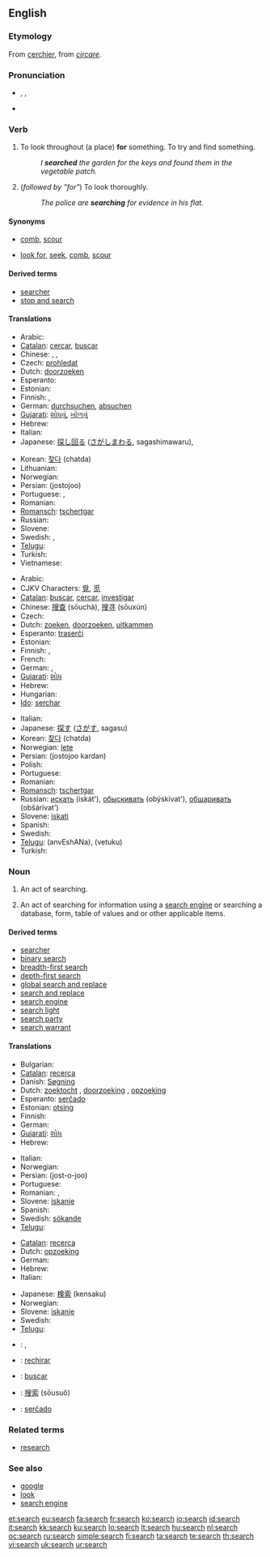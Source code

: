 {{wikipedia}}
==English==

===Etymology===
From {{etyl|fro}} [[cerchier]], from {{etyl|la}} ''[[circare]]''.

===Pronunciation===
* {{enPR|sûrch}}, {{IPA|/sɜː(r)tʃ/}}, {{SAMPA|/s3:(r)tS/}}
* {{audio|en-us-search.ogg|Audio (US)}}
*: {{rhymes|ɜː(r)tʃ}}

===Verb===
{{en-verb|search|es}}

# {{transitive}} To look throughout (a place) '''for''' something.  To try and find something.
#: ''I '''searched''' the garden for the keys and found them in the vegetable patch.''
# {{intransitive}} (''followed by "for"'') To look thoroughly.
#: ''The police are '''searching''' for evidence in his flat.''

====Synonyms====
* {{sense|transitive: look throughout (a place) for something}} [[comb]], [[scour]]
* {{sense|intransitive: look thoroughly}} [[look for]], [[seek]], [[comb]], [[scour]]

====Derived terms====
* [[searcher]]
* [[stop and search]]

====Translations====
{{trans-top|look throughout (a place) for something}}
* Arabic: {{t|ar|بحث|tr=báḥaṯa|sc=Arab}}
* [[Catalan]]: [[cercar]], [[buscar]]
* Chinese: {{zh-tsp|找尋|找寻|zhǎoxún}}, {{zh-tsp|尋找|寻找|xúnzhǎo}}, {{zh-zh-p|搜索|sōusuǒ}}
* Czech: [[prohledat]]
* Dutch: [[doorzoeken]]
* Esperanto: {{t+|eo|serĉi|xs=Esperanto}}
* Estonian: {{t-|et|otsima}}
* Finnish: {{t+|fi|etsiä}}, {{t+|fi|hakea}}
* German: [[durchsuchen]], [[absuchen]]
* [[Gujarati]]: [[શોધવું]], [[ખોળવું]]
* Hebrew: {{he-translation|לחפש|lekhapés}}
* Italian: {{t+|it|cercare}}
* Japanese: [[探し回る]] ([[さがしまわる]], sagashimawaru),  {{t|ja|探す|tr=sagasu|sc=Jpan}}
{{trans-mid}}
* Korean: [[찾다]] (chatda)
* Lithuanian: {{t-|lt|ieškoti|xs=Lithuanian}}
* Norwegian: {{t+|no|lete}}
* Persian: {{fa-Arab|[[جستجو]]}} (jostojoo)
* Portuguese: {{t+|pt|procurar}}, {{t+|pt|buscar}}
* Romanian: {{t+|ro|căuta}}
* [[Romansch]]: [[tschertgar]]
* Russian: {{t+|ru|искать|tr=iskát'|sc=Cyrl}}
* Slovene: {{t+|sl|iskati}}
* Swedish: {{t+|sv|söka}}, {{t+|sv|leta}}
* [[Telugu]]: {{t|te|వెతుకు|sc=Telu}}
* Turkish: {{t+|tr|aramak}}
* Vietnamese: {{t+|vi|tìm|xs=Vietnamese}}
{{trans-bottom}}

{{trans-top|look thoroughly for}}
* Arabic: {{Arab|[[بحث]]}} {{IPAchar|(báħaθa)}}
* CJKV Characters: [[覓]], [[觅]]
* [[Catalan]]: [[buscar]], [[cercar]], [[investigar]]
* Chinese: [[搜查]] (sōuchá), [[搜寻]] (sōuxún)
* Czech: {{t+|cs|hledat}}
* Dutch: [[zoeken]], [[doorzoeken]], [[uitkammen]]
* Esperanto: [[traserĉi]]
* Estonian: {{t-|et|otsima}}
* Finnish: {{t+|fi|etsiä}}, {{t+|fi|hakea}}
* French: {{t+|fr|chercher}}
* German: {{t+|de|suchen}}, {{t-|de|durchkämmen}}
* [[Gujarati]]: [[શોધ]]
* Hebrew: {{he-translation|לחפש|lekhapés}}
* Hungarian: {{t+|hu|keres}}
* [[Ido]]: [[serchar]]
{{trans-mid}}
* Italian: {{t+|it|cercare}}
* Japanese: [[探す]] ([[さがす]], sagasu)
* Korean: [[찾다]] (chatda)
* Norwegian: [[lete]]
* Persian: {{fa-Arab|[[جستجو کردن]]}} (jostojoo kardan)
* Polish: {{t+|pl|szukać}}
* Portuguese: {{t+|pt|buscar}}
* Romanian: {{t+|ro|căuta}}
* [[Romansch]]: [[tschertgar]]
* Russian: [[искать]] (iskát'), [[обыскивать]] (obýskivat'), [[обшаривать]] (obšárivat')
* Slovene: [[iskati]]
* Spanish: {{t+|es|buscar}}
* Swedish: {{t+|sv|söka}}
* [[Telugu]]: {{t|te|అన్వేషణ|sc=Telu}} (anvEshANa), {{t|te|వెతుకు|sc=Telu}} (vetuku)
* Turkish: {{t+|tr|aramak}}
{{trans-bottom}}

===Noun===
{{en-noun|es}}

# An act of searching.
# {{computing}} An act of searching for information using a [[search engine]] or searching a database, form, table of values and or other applicable items.

====Derived terms====
* [[searcher]]
* [[binary search]]
* [[breadth-first search]]
* [[depth-first search]]
* [[global search and replace]]
* [[search and replace]]
* [[search engine]]
* [[search light]]
* [[search party]]
* [[search warrant]]

====Translations====
{{trans-top|act of searching}}
* Bulgarian: {{t+|bg|търся|tr=tərsia|sc=Cyrl}}
* [[Catalan]]: [[recerca]]
* Danish: [[Søgning]]
* Dutch: [[zoektocht]] {{f}}, [[doorzoeking]] {{f}}, [[opzoeking]] {{f}}
* Esperanto: [[serĉado]]
* Estonian: [[otsing]]
* Finnish: {{t-|fi|haku}}
* German: {{t+|de|Suche|f}}
* [[Gujarati]]: [[શોધ]]
* Hebrew: {{he-translation|חיפוש|khipús|wv=חִיפּוּשׂ}} {{m}}
{{trans-mid}}
* Italian: {{t+|it|ricerca|f}}
* Norwegian: {{t+|no|søk|n}}
* Persian: {{fa-Arab|[[جستجو]]}} (jost-o-joo)
* Portuguese: {{t+|pt|busca|f}}
* Romanian: {{t-|ro|căutare|f}}, {{t+|ro|cercetare|f}}
* Slovene: [[iskanje]] {{n}}
* Spanish: {{t-|es|búsqueda|f}}
* Swedish: [[sökande]] {{n}}
* [[Telugu]]: {{t|te|వెతుకు|sc=Telu}}
{{trans-bottom}}

{{trans-top|act of searching using a search engine}}
* [[Catalan]]: [[recerca]]
* Dutch: [[opzoeking]] {{f}}
* German: {{t+|de|Suche|f}}
* Hebrew: {{he-translation|חיפוש|khipús|wv=חִיפּוּשׂ}} {{m}}
* Italian: {{t+|it|ricerca|f}}
{{trans-mid}}
* Japanese: [[検索]] (kensaku)
* Norwegian: {{t+|no|søk|n}}
* Slovene: [[iskanje]] {{n}}
* Swedish: {{t+|sv|sökning|c}}
* [[Telugu]]: {{t|te|అన్వేషణ|sc=Telu}}
{{trans-bottom}}

{{checktrans-top}}
* {{ttbc|Arabic}}: {{Arab|[[بحث]]}}, {{Arab|[[يبحث]]}}
* {{ttbc|Aragonese}}: [[rechirar]]
* {{ttbc|Asturian}}: [[buscar]]
{{trans-mid}}
* {{ttbc|Chinese}}: [[搜索]] (sōusuǒ)
* {{ttbc|Esperanto}}: [[serĉado]]
{{trans-bottom}}

===Related terms===
* [[research]]

===See also===
* [[google]]
* [[look]]
* [[search engine]]

[[et:search]]
[[eu:search]]
[[fa:search]]
[[fr:search]]
[[ko:search]]
[[io:search]]
[[id:search]]
[[it:search]]
[[kk:search]]
[[ku:search]]
[[lo:search]]
[[lt:search]]
[[hu:search]]
[[nl:search]]
[[oc:search]]
[[ru:search]]
[[simple:search]]
[[fi:search]]
[[ta:search]]
[[te:search]]
[[th:search]]
[[vi:search]]
[[uk:search]]
[[ur:search]]